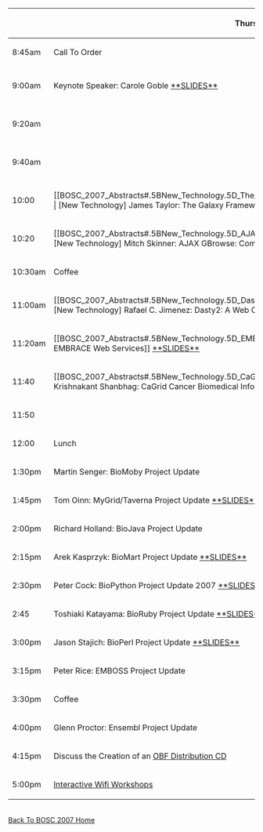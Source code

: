 {| border="1" cellspacing="0" cellpadding="10" align="center"
! &nbsp;
! Thursday July 19th
! Friday July 20th
|- 
| 8:45am
| Call To Order
| Call To Order
|- 
| 9:00am
| Keynote Speaker: Carole Goble [http://www.slideshare.net/dullhunk/the-seven-deadly-sins-of-bioinformatics **SLIDES**]
| [[BOSC_2007_Abstracts#.5BOS_Software.5D_The_ONDEX_Data_Integration_Framework | [OS Software] Jan Taubert: The ONDEX Data Integration Framework]] [http://www.slideshare.net/bosc/the-ondex-data-integration-framework **SLIDES**]
|- 
| 9:20am
| &nbsp;
| [[BOSC_2007_Abstracts#.5BOS_Software.5D_CGEMS:_An_Open-Source_caIntegrator_Application_to_support_Whole_Genome_Association_Studies |  [OS Software] Subhashree Madhavan: CGEMS: An Open-Source caIntegrator Application to support Whole Genome Association Studies]]
|- 
| 9:40am
| &nbsp;
| [[BOSC_2007_Abstracts#.5BOS_Software.5D_Modware:_An_Object-Oriented_Perl_Interface_to_the_Chado_Schema | [OS Software] Eric Just: Modware: An Object-Oriented Perl Interface to the Chado Schema]] [http://www.slideshare.net/bosc/modware **SLIDES**]
|-
| 10:00
| [[BOSC_2007_Abstracts#.5BNew_Technology.5D_The_Galaxy_Framework_for_Computational_Biology_Tool_Integration | [New Technology] James Taylor: The Galaxy Framework for Computational Biology Tool Integration]] [http://www.slideshare.net/bosc/galaxy **SLIDES**]
| [[BOSC_2007_Abstracts#.5BOS_Software.5D_XRATE:_Scheme-y_trees.2C_phylo-HMMs_and_phylo-grammars | [OS Software] Ian Holmes: XRATE: Scheme-y trees, phylo-HMMs and phylo-grammars]]
|-
| 10:20
| [[BOSC_2007_Abstracts#.5BNew_Technology.5D_AJAX_GBrowse:_Community_Genome_Annotation_Made_Easy | [New Technology] Mitch Skinner: AJAX GBrowse: Community Genome Annotation Made Easy]] [http://genome.biowiki.org/info/BOSC_2007/slides.html **SLIDES**]
| [[BOSC_2007_Abstracts#.5BOS_Software.5D_E-Cell_3D:_3-Dimensional_Visualization_Front-End_for_E-Cell_Simulation_Environment | [OS Software] Kazuharu Arakawa: E-Cell 3D: 3-Dimensional Visualization Front-End for E-Cell Simulation Environment]]
|-
| 10:30am
| Coffee
| Coffee
|- 
| 11:00am
| [[BOSC_2007_Abstracts#.5BNew_Technology.5D_Dasty2:_A_Web_Client_for_Visualizing_Protein_Sequence_Features | [New Technology] Rafael C. Jimenez: Dasty2: A Web Client for Visualizing Protein Sequence Features]] [http://www.slideshare.net/bosc/dastyt2 **SLIDES**]
| [[BOSC_2007_Abstracts#.5BOS_Software.5D_XMLPipeDB:_A_Reusable.2C_Open_Source_Tool_Chain_for_Building_Relational_Databases_from_XML_Sources | [OS Software] Kam Dahlquist: XMLPipeDB: A Reusable, Open Source Tool Chain for Building Relational Databases from XML Sources]] [http://www.slideshare.net/bosc/xmlpipedb **SLIDES**]
|- 
| 11:20am
| [[BOSC_2007_Abstracts#.5BNew_Technology.5D_EMBRACE_Web_Services | [New Technology] Taavi Hupponen: EMBRACE Web Services]] [http://www.slideshare.net/bosc/embrace-web-services **SLIDES**]
| [[BOSC_2007_Abstracts#.5BSoftware_Design_And_Engineering.5D_An_Open_Source_Framework_for_Teaching_Bioinformatics | [Software Design And Engineering] Kam Dahlquist: An Open Source Framework for Teaching Bioinformatics]] [http://www.slideshare.net/bosc/an-open-source-framework-for-teaching-bioinformatics **SLIDES**]
|- 
| 11:40
| [[BOSC_2007_Abstracts#.5BNew_Technology.5D_CaGrid_Cancer_Biomedical_Informatics_Grid | [New Technology] Krishnakant Shanbhag: CaGrid Cancer Biomedical Informatics Grid]] [http://www.slideshare.net/bosc/cagrid-10-service-infrastructure **SLIDES**]
| [[BOSC_2007_Abstracts#.5BSoftware_Design_And_Engineering.5D_Tools_to_Facilitate_Large_Scale_Comparative_Genomic_Analysis | [Software Design And Engineering] James Taylor: Tools to Facilitate Large Scale Comparative Genomic Analysis]] [http://www.slideshare.net/bosc/software-engineering **SLIDES**]
|-
| 11:50
| &nbsp;
| &nbsp;
|-
| 12:00
| Lunch
| Lunch
|- 
| 1:30pm
| Martin Senger: BioMoby Project Update
| [Lightning Talk] Eric Jain: beta.uniprot.org -- Another Piece of Life Sciences Infrastructure Built on Open Source Software
|-
| 1:45pm
| Tom Oinn: MyGrid/Taverna Project Update [http://www.slideshare.net/bosc/taverna-2-in-pictures **SLIDES**]
| [Lightning Talk] Toshiaki Katayama -- Introduction of the Japanese Open Bio* community [http://open-bio.jp/archive/20070720_BOSC/BOSC2007-OBJ.pdf **SLIDES**]
|- 
| 2:00pm
| Richard Holland: BioJava Project Update
| [Lightning Talk] Kazuharu Arakawa -- G-Language Project
|- 
| 2:15pm
| Arek Kasprzyk: BioMart Project Update [http://www.slideshare.net/bosc/biomart-update **SLIDES**]
| [Lightning Talk] Henrik Abelsson: Mitrion-C Accellerated NCBI Blast Application
|-
| 2:30pm
| Peter Cock: BioPython Project Update 2007 [http://www.slideshare.net/bosc/biopython **SLIDES**]
| [Lightning Talk] Shawn Houston: The Compute Portal Project
|- 
| 2:45
| Toshiaki Katayama: BioRuby Project Update [http://bioruby.org/archive/doc/BR070719-bosc.pdf **SLIDES**]
| [[BOSC_2007_Wifi_Workshops | Interactive Wifi Workshops]]
|-
| 3:00pm
| Jason Stajich: BioPerl Project Update [http://www.slideshare.net/bosc/bioperl-project-update **SLIDES**]
| [[BOSC_2007_Wifi_Workshops | Interactive Wifi Workshops]]
|-
| 3:15pm
| Peter Rice: EMBOSS Project Update
| [[BOSC_2007_Wifi_Workshops | Interactive Wifi Workshops]]
|-
| 3:30pm
| Coffee
| Coffee
|-
| 4:00pm
| Glenn Proctor: Ensembl Project Update
| [[BOSC_2007_Wifi_Workshops | Interactive Wifi Workshops]]
|-
| 4:15pm
| Discuss the Creation of an [[BOSC/liveCD | OBF Distribution CD]]
| [[BOSC_2007_Wifi_Workshops | Interactive Wifi Workshops]]
|- 
| 5:00pm
| [[BOSC_2007_Wifi_Workshops | Interactive Wifi Workshops]]
| [[BOSC_2007_Wifi_Workshops | Interactive Wifi Workshops]]
|}
<br>
[[BOSC_2007 | Back To BOSC 2007 Home]]